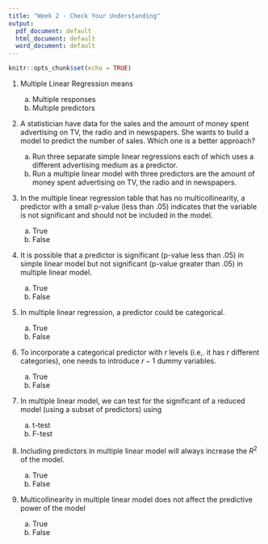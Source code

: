 ```yaml
---
title: "Week 2 - Check Your Understanding"
output:
  pdf_document: default
  html_document: default
  word_document: default
---
```


```r
knitr::opts_chunk$set(echo = TRUE)
```

1. Multiple Linear Regression means

    a. Multiple responses
    b. Multiple predictors


2. A statistician have data for the sales and the amount of money spent advertising on TV, the radio and in newspapers. She wants to build a model to predict the number of sales. Which one is a better approach?
    
    a. Run three separate simple linear regressions each of which uses a different advertising medium as a predictor.
    b. Run a multiple linear model with three predictors are the amount of money spent advertising on TV, the radio and in newspapers.
    
3. In the multiple linear regression table that has no multicollinearity, a predictor with a small p-value (less than .05) indicates that the variable is not significant and should not be included in the model.

    a. True
    b. False

4.  It is possible that a predictor is significant (p-value less than .05) in simple linear model but not significant (p-value greater than .05) in multiple linear model. 
    
    a. True
    b. False

5. In multiple linear regression, a predictor could be categorical.
    
    a. True
    b. False

6. To incorporate a categorical predictor with $r$ levels (i.e,. it has $r$ different categories), one needs to introduce $r-1$ dummy variables. 
    
    a. True
    b. False

7. In multiple linear model, we can test for the significant of a reduced model (using a subset of predictors) using 

    a. t-test
    b. F-test

8. Including predictors in multiple linear model will always increase the $R^2$ of the model.
    
    a. True
    b. False
    
9. Multicollinearity in multiple linear model does not affect the predictive power of the model

    a. True
    b. False